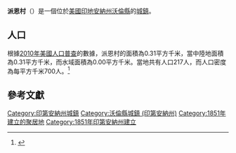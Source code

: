 {{noteTA
|G1=USState
|G2=地名
|G3=Unit
}}
{{Infobox settlement
|name            = 派恩村
|native_name = Pine Village
|settlement_type          = [[鎮|城鎮]]
|image_skyline            = Pine_Village,_Indiana.png
|imagesize                = 250px
|image_map                = Warren County Indiana Incorporated and Unincorporated areas Pine Village Highlighted 1860084.svg
|mapsize                  = 250px
|subdivision_type         = [[世界政區索引|國家]]
|subdivision_type1        = [[美国州份|州份]]
|subdivision_type2        = [[印地安納州行政區劃|縣]]
|subdivision_name         = [[美国|美国]]
|subdivision_name1        = [[印地安納州|印地安納州]]
|subdivision_name2        = [[沃倫縣_(印地安納州)|沃倫縣]]
|elevation_ft             = 692
|elevation_m              = 211
|timezone                 = [[北美东部时区|EST]]
|area_total_km2           = 0.31
|area_land_km2            = 0.31
|area_water_km2           = 0.00
|area_total_sq_mi         = 
|area_land_sq_mi          = 
|area_water_sq_mi         = 
|population_as_of         = [[2010年美國人口普查|2010]]
|population_footnotes     = 
|population_total         = 217
|population_density_km2   = auto
|population_density_sq_mi = auto
|utc_offset               = -5
|coordinates              = {{coord|40|27|00|N|86|15|14|W|display=inline,title}}
| coor_pinpoint           = 
| coordinates_footnotes   = 
|timezone_DST             = EDT
|utc_offset_DST           = -4
|postal_code_type         = [[美國郵區編號|郵區編號]]
|postal_code              = 47975
|area_code                = [[北美電話區號765|765]]
|blank_name = [[地名信息系统|GNIS ID]]
|blank_info = 441164<ref name="GNIS">{{cite gnis|441164|Pine Village}}</ref>
}}
'''派恩村'''（{{lang-en|Pine Village}}）是一個位於[[美國|美國]][[印地安納州|印地安納州]][[沃倫縣_(印地安納州)|沃倫縣]]的[[鎮|城鎮]]。

== 人口 ==
根據[[2010年美國人口普查|2010年美國人口普查]]的數據，派恩村的面積為0.31平方千米，當中陸地面積為0.31平方千米，而水域面積為0.00平方千米。當地共有人口217人，而人口密度為每平方千米700人。<ref name="GR8">{{cite web|url=http://factfinder2.census.gov|publisher=[[美国人口调查局|美国人口调查局]]|accessdate=2011-05-14|title=American FactFinder|archive-date=2013-09-11|archive-url=https://web.archive.org/web/20130911234518/http://factfinder2.census.gov/|dead-url=no}}</ref>

== 參考文獻 ==
{{reflist}}

{{沃倫縣 (印地安納州)}}
{{Authority control}}

{{DEFAULTSORT:Pine Village, Indiana}}
[[Category:印第安納州城鎮|Category:印第安納州城鎮]]
[[Category:沃倫縣城鎮_(印第安納州)|Category:沃倫縣城鎮 (印第安納州)]]
[[Category:1851年建立的聚居地|Category:1851年建立的聚居地]]
[[Category:1851年印第安納州建立|Category:1851年印第安納州建立]]

{{Indiana-geo-stub}}